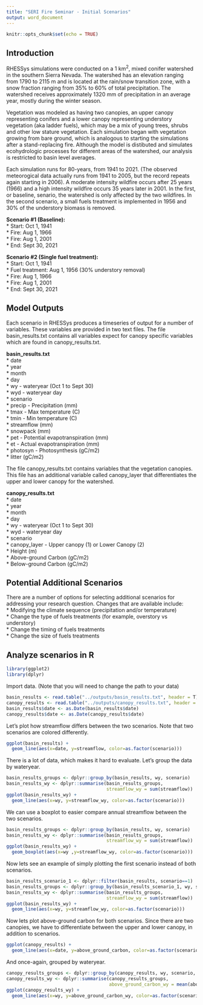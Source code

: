 ```yaml
---
title: "SERI Fire Seminar - Initial Scenarios"
output: word_document
---
```


```r
knitr::opts_chunk$set(echo = TRUE)
```

## Introduction

RHESSys simulations were conducted on a 1 km^2^, mixed conifer watershed in the southern Sierra Nevada. The watershed has an elevation ranging from 1790 to 2115 m and is located at the rain/snow transition zone, with a snow fraction ranging from 35% to 60% of total precipitation. The watershed receives approximately 1320 mm of precipitation in an average year, mostly during the winter season. 

Vegetation was modeled as having two canopies, an upper canopy representing conifers and a lower canopy representing understory vegetation (aka ladder fuels), which may be a mix of young trees, shrubs and other low stature vegetation. Each simulation began with vegetation growing from bare ground, which is analogous to starting the simulations after a stand-replacing fire. Although the model is distibuted and simulates ecohydrologic processes for different areas of the watershed, our analysis is restricted to basin level averages.

Each simulation runs for 80-years, from 1941 to 2021. (The observed meteorogical data actually runs from 1941 to 2005, but the record repeats again starting in 2006). A moderate intensity wildfire occurs after 25 years (1966) and a high intensity wildfire occurs 35 years later in 2001. In the first, or baseline, senario, the watershed is only affected by the two wildfires. In the second scenario, a small fuels treatment is implemented in 1956 and 30% of the understory biomass is removed.

**Scenario #1 (Baseline):**  
* Start: Oct 1, 1941  
* Fire: Aug 1, 1966  
* Fire: Aug 1, 2001  
* End: Sept 30, 2021  

**Scenario #2 (Single fuel treatment):**  
* Start: Oct 1, 1941  
* Fuel treatment: Aug 1, 1956 (30% understory removal)  
* Fire: Aug 1, 1966  
* Fire: Aug 1, 2001  
* End: Sept 30, 2021  

## Model Outputs

Each scenario in RHESSys produces a timeseries of output for a number of variables. These variables are provided in two text files. The file basin_results.txt contains all variables expect for canopy specific variables which are found in canopy_results.txt.    

**basin_results.txt**  
* date  
* year  
* month  
* day  
* wy - wateryear (Oct 1 to Sept 30)  
* wyd - wateryear day  
* scenario  
* precip - Precipitation (mm)  
* tmax - Max temperature (C)  
* tmin - Min temperature (C)  
* streamflow (mm)  
* snowpack (mm)  
* pet - Potential evapotranspiration (mm)  
* et - Actual evapotranspiration (mm)  
* photosyn - Photosynthesis (gC/m2)  
* litter (gC/m2)  

The file canopy_results.txt contains variables that the vegetation canopies. This file has an additional variable called canopy_layer that differentiates the upper and lower canopy for the watershed.

**canopy_results.txt**  
* date  
* year  
* month  
* day  
* wy - wateryear (Oct 1 to Sept 30)  
* wyd - wateryear day  
* scenario  
* canopy_layer - Upper canopy (1) or Lower Canopy (2)  
* Height (m)  
* Above-ground Carbon (gC/m2)  
* Below-ground Carbon (gC/m2)  

## Potential Additional Scenarios

There are a number of options for selecting additional scenarios for addressing your research question. Changes that are available include:  
* Modifying the climate sequence (precipitation and/or temperature)  
* Change the type of fuels treatments  (for example, overstory vs understory)  
* Change the timing of fuels treatments  
* Change the size of fuels treatments  


## Analyze scenarios in R

```r
library(ggplot2)
library(dplyr)
```

Import data. (Note that you will need to change the path to your data)

``` r
basin_results <- read.table("../outputs/basin_results.txt", header = T)
canopy_results <- read.table("../outputs/canopy_results.txt", header = T)
basin_results$date <- as.Date(basin_results$date)
canopy_results$date <- as.Date(canopy_results$date)
```

Let's plot how streamflow differs between the two scenarios. Note that two scenarios are colored differently.

``` r
ggplot(basin_results) +
  geom_line(aes(x=date, y=streamflow, color=as.factor(scenario)))
```

There is a lot of data, which makes it hard to evaluate. Let's group the data by wateryear.

``` r
basin_results_groups <- dplyr::group_by(basin_results, wy, scenario)
basin_results_wy <- dplyr::summarise(basin_results_groups,
                                     streamflow_wy = sum(streamflow))
ggplot(basin_results_wy) +
  geom_line(aes(x=wy, y=streamflow_wy, color=as.factor(scenario)))
```

We can use a boxplot to easier compare annual streamflow between the two scenarios.

``` r
basin_results_groups <- dplyr::group_by(basin_results, wy, scenario)
basin_results_wy <- dplyr::summarise(basin_results_groups,
                                     streamflow_wy = sum(streamflow))
ggplot(basin_results_wy) +
  geom_boxplot(aes(x=wy ,y=streamflow_wy, color=as.factor(scenario)))
```

Now lets see an example of simply plotting the first scenario instead of both scenarios.

``` r
basin_results_scenario_1 <- dplyr::filter(basin_results, scenario==1)
basin_results_groups <- dplyr::group_by(basin_results_scenario_1, wy, scenario)
basin_results_wy <- dplyr::summarise(basin_results_groups,
                                     streamflow_wy = sum(streamflow))
ggplot(basin_results_wy) +
  geom_line(aes(x=wy, y=streamflow_wy, color=as.factor(scenario)))
```


Now lets plot above-ground carbon for both scenarios. Since there are two canopies, we have to differentiate between the upper and lower canopy, in addition to scenarios.  

``` r
ggplot(canopy_results) +
  geom_line(aes(x=date, y=above_ground_carbon, color=as.factor(scenario), linetype=as.factor(canopy_layer)))
```

And once-again, grouped by wateryear.

``` r
canopy_results_groups <- dplyr::group_by(canopy_results, wy, scenario, canopy_layer)
canopy_results_wy <- dplyr::summarise(canopy_results_groups,
                                      above_ground_carbon_wy = mean(above_ground_carbon))
ggplot(canopy_results_wy) +
  geom_line(aes(x=wy, y=above_ground_carbon_wy, color=as.factor(scenario), linetype=as.factor(canopy_layer)))

```


